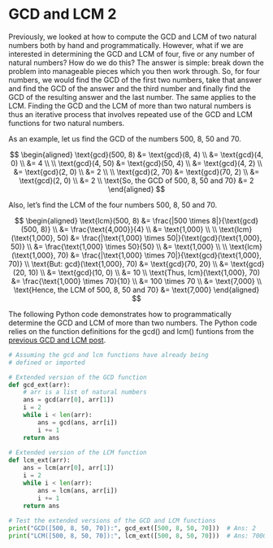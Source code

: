 # GCD and LCM 2

Previously, we looked at how to compute the GCD and LCM of two natural numbers both by hand and programmatically. However, what if we are interested in determining the GCD and LCM of four, five or any number of natural numbers? How do we do this? The answer is simple: break down the problem into manageable pieces which you then work through. So, for four numbers, we would find the GCD of the first two numbers, take that answer and find the GCD of the answer and the third number and finally find the GCD of the resulting answer and the last number. The same applies to the LCM. Finding the GCD and the LCM of more than two natural numbers is thus an iterative process that involves repeated use of the GCD and LCM functions for two natural numbers.

As an example, let us find the GCD of the numbers 500, 8, 50 and 70. 

<div class="scroll-wrapper" markdown="block">
$$
\begin{aligned}
\text{gcd}(500, 8) &= \text{gcd}(8, 4)  \\
 &= \text{gcd}(4, 0) \\
 &= 4 \\
 \\
\text{gcd}(4, 50) &= \text{gcd}(50, 4) \\
 &= \text{gcd}(4, 2) \\
 &= \text{gcd}(2, 0) \\
 &= 2 \\
 \\
\text{gcd}(2, 70) &= \text{gcd}(70, 2) \\
 &= \text{gcd}(2, 0) \\
 &= 2 \\
\text{So, the GCD of 500, 8, 50 and 70} &= 2
\end{aligned}
$$
</div>

Also, let's find the LCM of the four numbers 500, 8, 50 and 70. 

<div class="scroll-wrapper" markdown="block">
$$
\begin{aligned}
\text{lcm}(500, 8) &= \frac{|500 \times 8|}{\text{gcd}(500, 8)} \\
 &= \frac{\text{4,000}}{4} \\
 &= \text{1,000} \\
 \\
\text{lcm}(\text{1,000}, 50) &= \frac{|\text{1,000} \times 50|}{\text{gcd}(\text{1,000}, 50)} \\
 &= \frac{\text{1,000} \times 50}{50} \\
 &= \text{1,000} \\
 \\
\text{lcm}(\text{1,000}, 70) &= \frac{|\text{1,000} \times 70|}{\text{gcd}(\text{1,000}, 70)} \\
\text{But: gcd}(\text{1,000}, 70) &= \text{gcd}(70, 20) \\
 &= \text{gcd}(20, 10) \\
 &= \text{gcd}(10, 0) \\
 &= 10 \\
\text{Thus, lcm}(\text{1,000}, 70) &= \frac{\text{1,000} \times 70}{10} \\
 &= 100 \times 70 \\
 &= \text{7,000} \\
\text{Hence, the LCM of 500, 8, 50 and 70} &= \text{7,000}
\end{aligned}
$$
</div>

The following Python code demonstrates how to programmatically determine the GCD and LCM of more than two numbers. The Python code relies on the function definitions for the gcd() and lcm() funtions from the [previous GCD and LCM post](https://sneurocode.github.io/math-explorations/gcd-and-lcm-1.html).

``` python
# Assuming the gcd and lcm functions have already being
# defined or imported

# Extended version of the GCD function
def gcd_ext(arr):
    # arr is a list of natural numbers
    ans = gcd(arr[0], arr[1])
    i = 2
    while i < len(arr):
        ans = gcd(ans, arr[i])
        i += 1
    return ans
    
# Extended version of the LCM function
def lcm_ext(arr):
    ans = lcm(arr[0], arr[1])
    i = 2
    while i < len(arr):
        ans = lcm(ans, arr[i])
        i += 1
    return ans
    
# Test the extended versions of the GCD and LCM functions
print("GCD([500, 8, 50, 70]):", gcd_ext([500, 8, 50, 70]))  # Ans: 2
print("LCM([500, 8, 50, 70]):", lcm_ext([500, 8, 50, 70]))  # Ans: 7000
```
